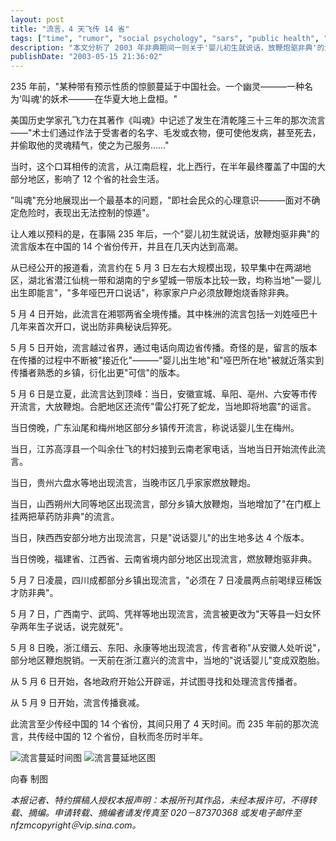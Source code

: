 ```yaml
---
layout: post
title: "流言，4 天飞传 14 省"
tags: ["time", "rumor", "social psychology", "sars", "public health", "mass hysteria", "social media"]
description: "本文分析了 2003 年非典期间一则关于'婴儿初生就说话，放鞭炮驱非典'的流言如何在短短 4 天内传遍中国 14 个省份的现象。作者将此事与清朝乾隆年间历时半年传遍 12 个省的'叫魂'流言相比较，展示了现代通讯手段如何加速了谣言传播速度。文章详细追踪了流言从 5 月 3 日起源于湖北湖南，迅速扩散至安徽、广东、江苏、贵州、山西、陕西、福建、江西、云南、四川、广西和浙江的过程，揭示了在疫情等不确定危险面前，社会大众心理恐慌和非理性行为的蔓延机制。"
publishDate: "2003-05-15 21:36:02"
---
```


235 年前，"某种带有预示性质的惊颤蔓延于中国社会。一个幽灵———一种名为'叫魂'的妖术———在华夏大地上盘桓。"

美国历史学家孔飞力在其著作《叫魂》中记述了发生在清乾隆三十三年的那次流言——"术士们通过作法于受害者的名字、毛发或衣物，便可使他发病，甚至死去，并偷取他的灵魂精气，使之为己服务……"

当时，这个口耳相传的流言，从江南启程，北上西行，在半年最终覆盖了中国的大部分地区，影响了 12 个省的社会生活。

"叫魂"充分地展现出一个最基本的问题，"即社会民众的心理意识———面对不确定危险时，表现出无法控制的惊遁"。

让人难以预料的是，在事隔 235 年后，一个"婴儿初生就说话，放鞭炮驱非典"的流言版本在中国的 14 个省份传开，并且在几天内达到高潮。

从已经公开的报道看，流言约在 5 月 3 日左右大规模出现，较早集中在两湖地区，湖北省潜江仙桃一带和湖南的宁乡望城一带版本比较一致，均称当地"一婴儿出生即能言"，"多年哑巴开口说话"，称家家户户必须放鞭炮烧香除非典。

5 月 4 日开始，此流言在湘鄂两省全境传播。其中株洲的流言包括一刘姓哑巴十几年来首次开口，说出防非典秘诀后猝死。

5 月 5 日开始，流言越过省界，通过电话向周边省传播。奇怪的是，留言的版本在传播的过程中不断被"接近化"———"婴儿出生地"和"哑巴所在地"被就近落实到传播者熟悉的乡镇，衍化出更"可信"的版本。

5 月 6 日是立夏，此流言达到顶峰：当日，安徽宣城、阜阳、亳州、六安等市传开流言，大放鞭炮。合肥地区还流传"雷公打死了蛇龙，当地即将地震"的谣言。

当日傍晚，广东汕尾和梅州地区部分乡镇传开流言，称说话婴儿生在梅州。

当日，江苏高淳县一个叫余仕飞的村妇接到云南老家电话，当地当日开始流传此流言。

当日，贵州六盘水等地出现流言，当晚市区几乎家家燃放鞭炮。

当日，山西朔州大同等地区出现流言，部分乡镇大放鞭炮，当地增加了"在门框上挂两把草药防非典"的流言。

当日，陕西西安部分地方出现流言，只是"说话婴儿"的出生地多达 4 个版本。

当日傍晚，福建省、江西省、云南省境内部分地区出现流言，燃放鞭炮驱非典。

5 月 7 日凌晨，四川成都部分乡镇出现流言，"必须在 7 日凌晨两点前喝绿豆稀饭才防非典"。

5 月 7 日，广西南宁、武鸣、凭祥等地出现流言，流言被更改为"天等县一妇女怀孕两年生子说话，说完就死"。

5 月 8 日晚，浙江缙云、东阳、永康等地出现流言，传言者称"从安徽人处听说"，部分地区鞭炮脱销。一天前在浙江嘉兴的流言中，当地的"说话婴儿"变成双胞胎。

从 5 月 6 日开始，各地政府开始公开辟谣，并试图寻找和处理流言传播者。

从 5 月 9 日开始，流言传播衰减。

此流言至少传经中国的 14 个省份，其间只用了 4 天时间。而 235 年前的那次流言，共传经中国的 12 个省份，自秋而冬历时半年。

![流言蔓延时间图](http://www.nanfangdaily.com.cn/zm/20030515/xw/tb/200305150713_188763.JPG) ![流言蔓延地区图](http://www.nanfangdaily.com.cn/zm/20030515/xw/tb/200305150713_188764.JPG)

向春 制图

*本报记者、特约撰稿人授权本报声明：本报所刊其作品，未经本报许可，不得转载、摘编。申请转载、摘编者请发传真至 020－87370368 或发电子邮件至 nfzmcopyright＠vip.sina.com。*
